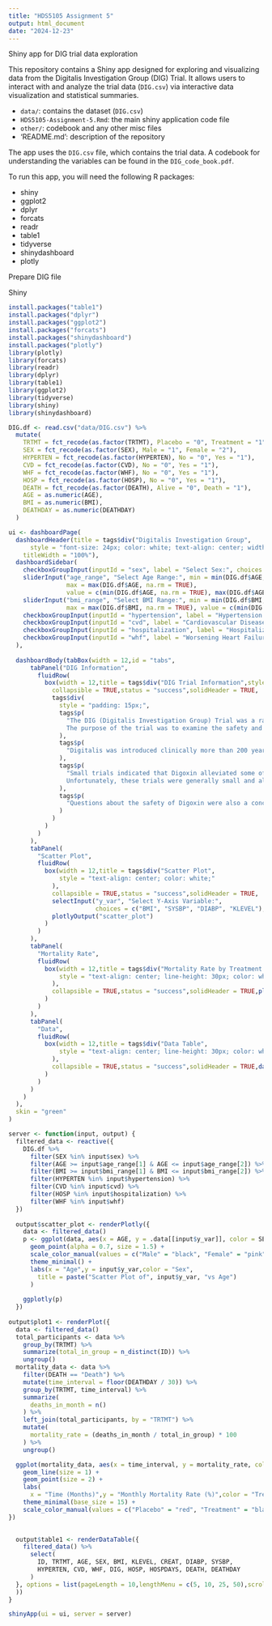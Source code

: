 ```yaml
---
title: "HDS5105 Assignment 5"
output: html_document
date: "2024-12-23"
---
```



Shiny app for DIG trial data exploration

This repository contains a Shiny app designed for exploring and visualizing data from the Digitalis Investigation Group (DIG) Trial.
It allows users to interact with and analyze the trial data (`DIG.csv`) via interactive data visualization and statistical summaries.

- `data/`: contains the dataset (`DIG.csv`)
- `HDS5105-Assignment-5.Rmd`: the main shiny application code file
- `other/`: codebook and any other misc files
- 'README.md': description of the repository

The app uses the `DIG.csv` file, which contains the trial data. A codebook for understanding the variables can be found in the `DIG_code_book.pdf`.

To run this app, you will need the following R packages:

- shiny
- ggplot2
- dplyr
- forcats
- readr
- table1
- tidyverse
- shinydashboard
- plotly

Prepare DIG file


Shiny

```r
install.packages("table1")
install.packages("dplyr")
install.packages("ggplot2")
install.packages("forcats")
install.packages("shinydashboard")
install.packages("plotly")
library(plotly)
library(forcats)
library(readr)
library(dplyr)
library(table1)
library(ggplot2)
library(tidyverse)
library(shiny)
library(shinydashboard)
```

```r
DIG.df <- read.csv("data/DIG.csv") %>%
  mutate(
    TRTMT = fct_recode(as.factor(TRTMT), Placebo = "0", Treatment = "1"),
    SEX = fct_recode(as.factor(SEX), Male = "1", Female = "2"),
    HYPERTEN = fct_recode(as.factor(HYPERTEN), No = "0", Yes = "1"),
    CVD = fct_recode(as.factor(CVD), No = "0", Yes = "1"),
    WHF = fct_recode(as.factor(WHF), No = "0", Yes = "1"),
    HOSP = fct_recode(as.factor(HOSP), No = "0", Yes = "1"),
    DEATH = fct_recode(as.factor(DEATH), Alive = "0", Death = "1"),
    AGE = as.numeric(AGE),
    BMI = as.numeric(BMI),
    DEATHDAY = as.numeric(DEATHDAY)
  )

ui <- dashboardPage(
  dashboardHeader(title = tags$div("Digitalis Investigation Group",
      style = "font-size: 24px; color: white; text-align: center; width: 100%;"),
    titleWidth = "100%"),
  dashboardSidebar(
    checkboxGroupInput(inputId = "sex", label = "Select Sex:", choices = c("Male", "Female"), selected = c("Male", "Female")),
    sliderInput("age_range", "Select Age Range:", min = min(DIG.df$AGE, na.rm = TRUE), 
                max = max(DIG.df$AGE, na.rm = TRUE), 
                value = c(min(DIG.df$AGE, na.rm = TRUE), max(DIG.df$AGE, na.rm = TRUE))),
    sliderInput("bmi_range", "Select BMI Range:", min = min(DIG.df$BMI, na.rm = TRUE), 
                max = max(DIG.df$BMI, na.rm = TRUE), value = c(min(DIG.df$BMI, na.rm = TRUE), max(DIG.df$BMI, na.rm = TRUE))),
    checkboxGroupInput(inputId = "hypertension", label = "Hypertension:", choices = c("Yes", "No"), selected = c("Yes", "No")),
    checkboxGroupInput(inputId = "cvd", label = "Cardiovascular Disease:", choices = c("Yes", "No"), selected = c("Yes", "No")),
    checkboxGroupInput(inputId = "hospitalization", label = "Hospitalization:", choices = c("Yes", "No"), selected = c("Yes", "No")),
    checkboxGroupInput(inputId = "whf", label = "Worsening Heart Failure:", choices = c("Yes", "No"), selected = c("Yes", "No"))
  ),
  
  dashboardBody(tabBox(width = 12,id = "tabs",
      tabPanel("DIG Information",
        fluidRow(
          box(width = 12,title = tags$div("DIG Trial Information",style = "text-align: center; font-weight: bold; color: white;"),
            collapsible = TRUE,status = "success",solidHeader = TRUE,
            tags$div(
              style = "padding: 15px;",
              tags$p(
                "The DIG (Digitalis Investigation Group) Trial was a randomized, double-blind, multicenter trial with more than 300 centers in the United States and Canada participating. 
                The purpose of the trial was to examine the safety and efficacy of Digoxin in treating patients with congestive heart failure in sinus rhythm."
              ),
              tags$p(
                "Digitalis was introduced clinically more than 200 years ago and has since become a commonly prescribed medication for the treatment of heart failure; however, there was considerable uncertainty surrounding its safety and efficacy."
              ),
              tags$p(
                "Small trials indicated that Digoxin alleviated some of the symptoms of heart failure, prolonged exercise tolerance, and generally improved the quality of patients’ lives. 
                Unfortunately, these trials were generally small and although they did focus on the effect of treatment on patients’ relief from heart failure symptoms and quality of life, they failed to address the effect of treatment on cardiovascular outcomes."
              ),
              tags$p(
                "Questions about the safety of Digoxin were also a concern. Digoxin toxicity is uncommon in small trials with careful surveillance; however, the long-term effects of therapeutic levels of Digoxin were less clear."
              )
            )
          )
        )
      ),
      tabPanel(
        "Scatter Plot",
        fluidRow(
          box(width = 12,title = tags$div("Scatter Plot",
              style = "text-align: center; color: white;"
            ),
            collapsible = TRUE,status = "success",solidHeader = TRUE,
            selectInput("y_var", "Select Y-Axis Variable:", 
                        choices = c("BMI", "SYSBP", "DIABP", "KLEVEL"), selected = "BMI"),
            plotlyOutput("scatter_plot")
          )
        )
      ),
      tabPanel(
        "Mortality Rate",
        fluidRow(
          box(width = 12,title = tags$div("Mortality Rate by Treatment Group",
              style = "text-align: center; line-height: 30px; color: white;"
            ),
            collapsible = TRUE,status = "success",solidHeader = TRUE,plotOutput("plot1")
          )
        )
      ),
      tabPanel(
        "Data",
        fluidRow(
          box(width = 12,title = tags$div("Data Table",
              style = "text-align: center; line-height: 30px; color: white;"
            ),
            collapsible = TRUE,status = "success",solidHeader = TRUE,dataTableOutput("table1")
          )
        )
      )
    )
  ),
  skin = "green"
)

server <- function(input, output) {
  filtered_data <- reactive({
    DIG.df %>%
      filter(SEX %in% input$sex) %>%
      filter(AGE >= input$age_range[1] & AGE <= input$age_range[2]) %>%
      filter(BMI >= input$bmi_range[1] & BMI <= input$bmi_range[2]) %>%
      filter(HYPERTEN %in% input$hypertension) %>%
      filter(CVD %in% input$cvd) %>%
      filter(HOSP %in% input$hospitalization) %>%
      filter(WHF %in% input$whf)
  })
  
  output$scatter_plot <- renderPlotly({
    data <- filtered_data()
    p <- ggplot(data, aes(x = AGE, y = .data[[input$y_var]], color = SEX)) +
      geom_point(alpha = 0.7, size = 1.5) +
      scale_color_manual(values = c("Male" = "black", "Female" = "pink")) +
      theme_minimal() +
      labs(x = "Age",y = input$y_var,color = "Sex",
        title = paste("Scatter Plot of", input$y_var, "vs Age")
      )
    
    ggplotly(p)
  })
  
output$plot1 <- renderPlot({
  data <- filtered_data()
  total_participants <- data %>%
    group_by(TRTMT) %>%
    summarize(total_in_group = n_distinct(ID)) %>%
    ungroup()
  mortality_data <- data %>%
    filter(DEATH == "Death") %>%
    mutate(time_interval = floor(DEATHDAY / 30)) %>%
    group_by(TRTMT, time_interval) %>%
    summarize(
      deaths_in_month = n()
    ) %>%
    left_join(total_participants, by = "TRTMT") %>%
    mutate(
      mortality_rate = (deaths_in_month / total_in_group) * 100
    ) %>%
    ungroup()

  ggplot(mortality_data, aes(x = time_interval, y = mortality_rate, color = TRTMT, group = TRTMT)) +
    geom_line(size = 1) +
    geom_point(size = 2) +
    labs(
      x = "Time (Months)",y = "Monthly Mortality Rate (%)",color = "Treatment Group") +
    theme_minimal(base_size = 15) +
    scale_color_manual(values = c("Placebo" = "red", "Treatment" = "black"))
})

  
  output$table1 <- renderDataTable({
    filtered_data() %>%
      select(
        ID, TRTMT, AGE, SEX, BMI, KLEVEL, CREAT, DIABP, SYSBP,
        HYPERTEN, CVD, WHF, DIG, HOSP, HOSPDAYS, DEATH, DEATHDAY
      )
  }, options = list(pageLength = 10,lengthMenu = c(5, 10, 25, 50),scrollX = TRUE,autoWidth = TRUE
  ))
}

shinyApp(ui = ui, server = server)

```